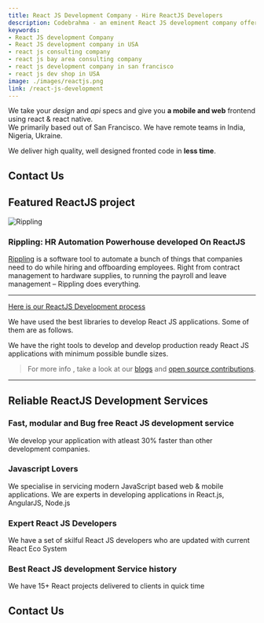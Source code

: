 ```yaml
---
title: React JS Development Company - Hire ReactJS Developers
description: Codebrahma - an eminent React JS development company offers you to hire ReactJS developers - experienced to craft highly secure, & fast mobile and web applications
keywords:
- React JS development Company
- React JS development company in USA
- react js consulting company
- react js bay area consulting company
- react js development company in san francisco
- react js dev shop in USA
image: ./images/reactjs.png
link: /react-js-development
---
```


<Box my={2}>
  <Title>React JS Development Company</Title>
</Box>

We take your _design_ and _api_ specs and give you **a mobile and 
web** frontend using react & react native.<br /> We primarily based out of San Francisco. 
We have remote teams in India, Nigeria, Ukraine.

We deliver high quality, well designed fronted code in **less time**.

## Contact Us
<ContactForm referrer="/react-js-development/" />

## Featured ReactJS project
![Rippling](./images/Rippling-Hero-Image.png)
### Rippling: HR Automation Powerhouse developed On ReactJS
[Rippling](/rippling) is a software tool to automate a bunch of things that companies need to do while hiring and offboarding employees. Right from contract management to hardware supplies, to running the payroll and leave management – Rippling does everything.

---
[Here is our ReactJS Development process](/codebrahma-react-application)

We have used the best libraries to develop React JS applications. Some of them are as follows.
<Libraries />

We have the right tools to develop and develop production ready React JS applications with minimum possible bundle sizes.

> For more info , take a look at our [blogs](/category/react) and [open source contributions](/open-source-contributions).

---

## Reliable ReactJS Development Services

### Fast, modular and Bug free React JS development service
We develop your application with atleast 30% faster than other development companies.

### Javascript Lovers
We specialise in servicing modern JavaScript based web & mobile applications. We are experts in developing applications in React.js, AngularJS, Node.js

### Expert React JS Developers
We have a set of skilful React JS developers who are updated with current React Eco System

### Best React JS development Service history
We have 15+ React projects delivered to clients in quick time

## Contact Us
<ContactForm referrer="/react-js-development/" />